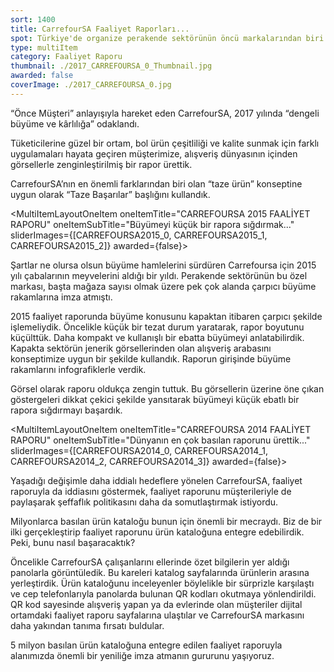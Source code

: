 ```yaml
---
sort: 1400
title: CarrefourSA Faaliyet Raporları...
spot: Türkiye'de organize perakende sektörünün öncü markalarından biri olan CarrefourSA, perakendenin lokomotifi olmayı sürdürüyor. Ana iş kolu taze gıda konusunda uzmanlaşarak uygun fiyat politikasını tüm kategorilere yayan <strong>müşterimiz için, taptaze fikirlerle faaliyet raporları şekillendiriyoruz.</strong> Markanın yansıttığı çeşitliliği ve canlılığı her sayfada yansıtmayı hedefliyoruz.
type: multiItem
category: Faaliyet Raporu
thumbnail: ./2017_CARREFOURSA_0_Thumbnail.jpg
awarded: false
coverImage: ./2017_CARREFOURSA_0.jpg
---
```




<MultiItemLayoutOneItem oneItemTitle="CARREFOURSA 2017 FAALİYET RAPORU" oneItemSubTitle="Başarının tazesi" sliderImages={[CARREFOURSA2017_0,CARREFOURSA2017_1,CARREFOURSA2017_2,CARREFOURSA2017_3,CARREFOURSA2017_4,CARREFOURSA2017_5]} awarded={false}>

“Önce Müşteri” anlayışıyla hareket eden CarrefourSA, 2017 yılında “dengeli büyüme ve kârlılığa” odaklandı.

Tüketicilerine güzel bir ortam, bol ürün çeşitliliği ve kalite sunmak için farklı uygulamaları hayata geçiren müşterimize, alışveriş dünyasının içinden görsellerle zenginleştirilmiş bir rapor ürettik.

CarrefourSA’nın en önemli farklarından biri olan “taze ürün” konseptine uygun olarak “Taze Başarılar” başlığını kullandık.

</MultiItemLayoutOneItem>


<MultiItemLayoutOneItem oneItemTitle="CARREFOURSA 2015 FAALİYET RAPORU" oneItemSubTitle="Büyümeyi küçük bir rapora sığdırmak..." sliderImages={[CARREFOURSA2015_0, CARREFOURSA2015_1, CARREFOURSA2015_2]} awarded={false}>

Şartlar ne olursa olsun büyüme hamlelerini sürdüren Carrefoursa için 2015 yılı çabalarının meyvelerini aldığı bir yıldı. Perakende sektörünün bu özel markası, başta mağaza sayısı olmak üzere pek çok alanda çarpıcı büyüme rakamlarına imza atmıştı.

2015 faaliyet raporunda büyüme konusunu kapaktan itibaren çarpıcı şekilde işlemeliydik. Öncelikle küçük bir tezat durum yaratarak, rapor boyutunu küçülttük. Daha kompakt ve kullanışlı bir ebatta büyümeyi anlatabilirdik. Kapakta sektörün jenerik görsellerinden olan alışveriş arabasını konseptimize uygun bir şekilde kullandık. Raporun girişinde büyüme rakamlarını infografiklerle verdik.

Görsel olarak raporu oldukça zengin tuttuk. Bu görsellerin üzerine öne çıkan göstergeleri dikkat çekici şekilde yansıtarak büyümeyi küçük ebatlı bir rapora sığdırmayı başardık.

</MultiItemLayoutOneItem>


<MultiItemLayoutOneItem oneItemTitle="CARREFOURSA 2014 FAALİYET RAPORU" oneItemSubTitle="Dünyanın en çok basılan raporunu ürettik..." sliderImages={[CARREFOURSA2014_0, CARREFOURSA2014_1, CARREFOURSA2014_2, CARREFOURSA2014_3]} awarded={false}>

Yaşadığı değişimle daha iddialı hedeflere yönelen CarrefourSA, faaliyet raporuyla da iddiasını göstermek, faaliyet raporunu müşterileriyle de paylaşarak şeffaflık politikasını daha da somutlaştırmak istiyordu.

Milyonlarca basılan ürün kataloğu bunun için önemli bir mecraydı. Biz de bir ilki gerçekleştirip faaliyet raporunu ürün kataloğuna entegre edebilirdik. Peki, bunu nasıl başaracaktık?

Öncelikle CarrefourSA çalışanlarını ellerinde özet bilgilerin yer aldığı panolarla görüntüledik. Bu kareleri katalog sayfalarında ürünlerin arasına yerleştirdik. Ürün kataloğunu inceleyenler böylelikle bir sürprizle karşılaştı ve cep telefonlarıyla panolarda bulunan QR kodları okutmaya yönlendirildi. QR kod sayesinde alışveriş yapan ya da evlerinde olan müşteriler dijital ortamdaki faaliyet raporu sayfalarına ulaştılar ve CarrefourSA markasını daha yakından tanıma fırsatı buldular.

5 milyon basılan ürün kataloğuna entegre edilen faaliyet raporuyla alanımızda önemli bir yeniliğe imza atmanın gururunu yaşıyoruz.

<VimeoVideo id="151000250" title="Faaliyet Raporu 2014" classes="my-6" />

</MultiItemLayoutOneItem>
